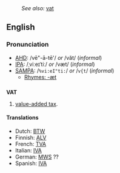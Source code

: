 :''See also:'' [[vat]]
==English==
===Pronunciation===
*[[AHD]]: /vē"-ā-tē'/ ''or'' /văt/ (''informal'')
*[[IPA]]: /ˌviːeɪˈtiː/ ''or'' /væt/ (''informal'')
*[[SAMPA]]: /<tt>%vi:eI"ti:</tt>/ ''or'' /<tt>v{t</tt>/ (''informal'')
**[[Rhymes:English:-æt|Rhymes: -æt]]

==={{initialism}}===
'''VAT'''

#[[value-added tax]].

====Translations====
*Dutch: [[BTW]]
*Finnish: [[ALV]]
*French: [[TVA]]
*Italian: [[IVA]]
*German: [[MWS]] ??
*Spanish: [[IVA]]